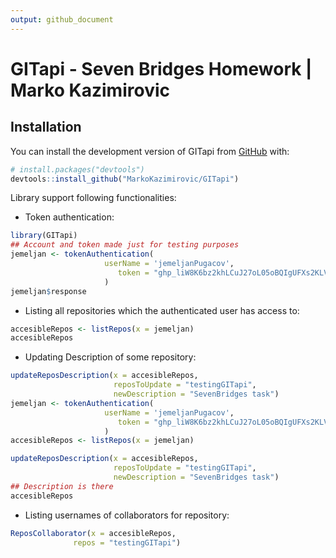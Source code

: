 ```yaml
---
output: github_document
---
```


# GITapi - Seven Bridges Homework | Marko Kazimirovic

## Installation

You can install the development version of GITapi from [GitHub](https://github.com/) with:

``` r
# install.packages("devtools")
devtools::install_github("MarkoKazimirovic/GITapi")
```

Library support following functionalities:

-   Token authentication:

```r
library(GITapi)
## Account and token made just for testing purposes
jemeljan <- tokenAuthentication(
                     userName = 'jemeljanPugacov',
                        token = "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"
                     )
jemeljan$response
```

-   Listing all repositories which the authenticated user has access to:

```r
accesibleRepos <- listRepos(x = jemeljan)
accesibleRepos
```

-   Updating Description of some repository:
```r
updateReposDescription(x = accesibleRepos,
                       reposToUpdate = "testingGITapi",
                       newDescription = "SevenBridges task")
jemeljan <- tokenAuthentication(
                     userName = 'jemeljanPugacov',
                        token = "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"
                     )
accesibleRepos <- listRepos(x = jemeljan)
```

```r
updateReposDescription(x = accesibleRepos,
                       reposToUpdate = "testingGITapi",
                       newDescription = "SevenBridges task")
## Description is there
accesibleRepos

```
-   Listing usernames of collaborators for repository:
```r
ReposCollaborator(x = accesibleRepos,
              repos = "testingGITapi")
```
